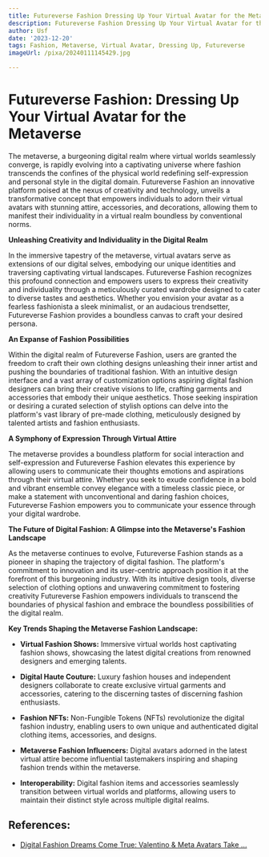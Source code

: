 ```yaml
---
title: Futureverse Fashion Dressing Up Your Virtual Avatar for the Metaverse
description: Futureverse Fashion Dressing Up Your Virtual Avatar for the Metaverse
author: Usf
date: '2023-12-20'
tags: Fashion, Metaverse, Virtual Avatar, Dressing Up, Futureverse
imageUrl: /pixa/20240111145429.jpg

---
```

# Futureverse Fashion: Dressing Up Your Virtual Avatar for the Metaverse

The metaverse, a burgeoning digital realm where virtual worlds seamlessly converge, is rapidly evolving into a captivating universe where fashion transcends the  confines of the physical world redefining self-expression and personal style in the digital domain. Futureverse Fashion an  innovative platform poised at the nexus of creativity  and technology, unveils a transformative concept that empowers  individuals to adorn their virtual avatars with stunning attire, accessories, and decorations, allowing them to manifest their individuality in a virtual realm boundless by conventional norms.

**Unleashing Creativity and Individuality in the Digital Realm**

In the immersive tapestry of  the metaverse, virtual avatars serve as  extensions of our digital selves, embodying our unique identities and traversing captivating virtual landscapes. Futureverse Fashion recognizes this profound connection and  empowers users  to express their creativity and individuality through a meticulously curated wardrobe designed to cater to diverse tastes and  aesthetics. Whether you envision your avatar as a fearless fashionista a sleek minimalist, or an audacious trendsetter, Futureverse Fashion provides a boundless canvas to craft your desired persona.

**An Expanse of Fashion Possibilities**

Within the digital realm of Futureverse  Fashion, users  are granted the freedom to craft  their own clothing designs unleashing their inner artist and pushing  the  boundaries of traditional fashion. With an intuitive design interface and a vast array of customization options aspiring digital fashion designers can bring their creative visions to life,  crafting garments and accessories that embody  their unique aesthetics. Those seeking inspiration or desiring a curated selection of stylish options can delve into the platform's vast  library of pre-made clothing, meticulously designed  by talented artists and fashion enthusiasts.

**A Symphony of Expression Through Virtual Attire**

The metaverse  provides a boundless platform for social  interaction  and self-expression and Futureverse Fashion elevates this experience by allowing users to  communicate  their thoughts emotions  and aspirations  through their virtual attire. Whether  you seek to exude confidence in a bold and vibrant ensemble convey elegance with a timeless classic piece, or make a statement with unconventional  and daring fashion choices,  Futureverse Fashion empowers  you to communicate your essence through your digital  wardrobe.

**The Future  of Digital Fashion: A Glimpse into the Metaverse's  Fashion Landscape**

As the metaverse continues to evolve, Futureverse Fashion stands as a pioneer in shaping the trajectory of digital fashion. The platform's commitment to innovation and its user-centric approach  position  it at the forefront  of this burgeoning industry. With its intuitive design tools, diverse selection of clothing options and unwavering commitment to fostering creativity Futureverse Fashion empowers  individuals to transcend the boundaries of physical fashion and embrace the boundless possibilities of the digital realm.

**Key  Trends Shaping  the Metaverse Fashion Landscape:**

* **Virtual Fashion Shows:** Immersive virtual  worlds host captivating  fashion shows,  showcasing the latest digital creations from renowned designers and emerging talents.

* **Digital Haute Couture:** Luxury fashion houses and  independent designers collaborate to create exclusive virtual garments and accessories, catering to the discerning tastes  of discerning fashion enthusiasts.

* **Fashion NFTs:** Non-Fungible Tokens (NFTs) revolutionize  the digital fashion industry, enabling users  to own  unique and authenticated digital clothing items, accessories,  and designs.

*  **Metaverse Fashion Influencers:** Digital avatars adorned in the latest virtual attire become influential tastemakers inspiring and shaping  fashion  trends within the  metaverse.

* **Interoperability:** Digital fashion items and accessories seamlessly transition  between virtual worlds and platforms,  allowing users to maintain their distinct style across multiple  digital  realms.

## References:
- [Digital Fashion Dreams Come True: Valentino & Meta Avatars Take ...](https://www.linkedin.com/pulse/digital-fashion-dreams-come-true-valentino-meta-avatars-take)
